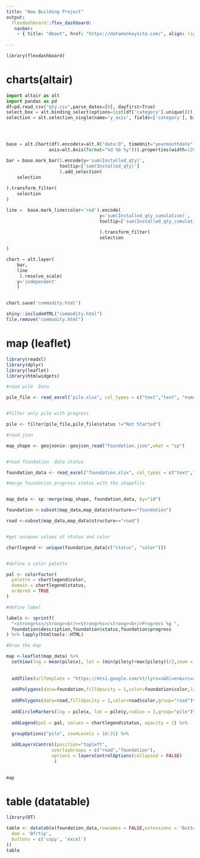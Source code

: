 ---
title: "New Building Project"
output: 
  flexdashboard::flex_dashboard:
   navbar:
    - { title: "About", href: "https://datamonkeysite.com/", align: right }
    
---

```{r setup, include=FALSE}
library(flexdashboard)
```
charts(altair)
=====================================



```{python,python.reticulate = FALSE}

import altair as alt
import pandas as pd
df=pd.read_csv("qty.csv",parse_dates=[0], dayfirst=True)
select_box = alt.binding_select(options=list(df['category'].unique()))
selection = alt.selection_single(name='y_axis', fields=['category'], bind=select_box)




base = alt.Chart(df).encode(x=alt.X("date:O", timeUnit="yearmonthdate",
                axis=alt.Axis(format="%d %b %y"))).properties(width=1200, height=600)

bar = base.mark_bar().encode(y='sum(Installed_qty)',
                    tooltip=['sum(Installed_qty)']
                    ).add_selection(
    selection 
    
).transform_filter(
    selection
)

line =  base.mark_line(color='red').encode(
                                   y='sum(Installed_qty_cumulative)',
                                   tooltip=['sum(Installed_qty_cumulative)']
                                   
                                   ).transform_filter(
                                   selection

)

chart = alt.layer(
    bar,
    line
     ).resolve_scale(
    y='independent'
    )


chart.save('commodity.html')

```

```{r echo=FALSE}
shiny::includeHTML("commodity.html") 
file.remove("commodity.html")
```

map (leaflet)
=====================================



```{r}
library(readxl)
library(dplyr)
library(leaflet)
library(htmlwidgets)

#read pile  Data

pile_file <- read_excel("pile.xlsx", col_types = c("text","text", "numeric", "numeric","text","text"))


#filter only pile with progress

pile <- filter(pile_file,pile_file$status !="Not Started")

#read json

map_shape <- geojsonio::geojson_read("foundation.json",what = "sp")


#read foundation  data status 

foundation_data <- read_excel("foundation.xlsx", col_types = c("text","text","text", "numeric", "text","text"))

#merge foundation progress status with the shapefile


map_data <- sp::merge(map_shape, foundation_data, by="id")

foundation <-subset(map_data,map_data$structure=="foundation")

road <-subset(map_data,map_data$structure=="road")


#get uniquev values of status and color 

chartlegend <- unique(foundation_data[c("status", "color")])


#define a color palette 

pal <- colorFactor(
  palette = chartlegend$color,
  domain = chartlegend$status,
  ordered = TRUE
)

#define label 

labels <- sprintf(
  "<strong>%s</strong><br/><strong>%s</strong><br/>Progress %g ",
  foundation$description,foundation$status,foundation$progress
) %>% lapply(htmltools::HTML)

#Draw the map

map <-leaflet(map_data) %>%
  setView(lng = mean(pile$x), lat = (min(pile$y)+max(pile$y))/2,zoom = 15) %>%
  
  
  addTiles(urlTemplate = "https://mts1.google.com/vt/lyrs=s&hl=en&src=app&x={x}&y={y}&z={z}&s=G", attribution = 'Google') %>%
  
  addPolygons(data=foundation,fillOpacity = 1,color=foundation$color,label = labels,group="foundation")%>%
  
  addPolygons(data=road,fillOpacity = 1,color=road$color,group="road")%>%
  
  addCircleMarkers(lng = pile$x, lat = pile$y,radius = 3,group="pile")%>%
  
  addLegend(pal = pal, values = chartlegend$status, opacity = 1) %>%

  groupOptions("pile", zoomLevels = 18:21) %>%
  
  addLayersControl(position="topleft",
                 overlayGroups = c("road","foundation"),
                 options = layersControlOptions(collapsed = FALSE)
                  )
  

map

```

table (datatable)
=====================================



```{r}

library(DT)

table <- datatable(foundation_data,rownames = FALSE,extensions = 'Buttons', options = list(
  dom = 'Bfrtip',
  buttons = c('copy', 'excel')
))
table

```


